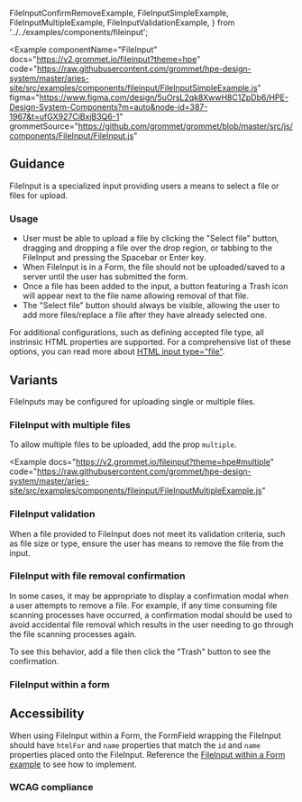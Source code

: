   FileInputConfirmRemoveExample,
  FileInputSimpleExample,
  FileInputMultipleExample,
  FileInputValidationExample,
} from '../../examples/components/fileinput';

<Example
  componentName="FileInput"
  docs="https://v2.grommet.io/fileinput?theme=hpe"
  code="https://raw.githubusercontent.com/grommet/hpe-design-system/master/aries-site/src/examples/components/fileinput/FileInputSimpleExample.js"
  figma="https://www.figma.com/design/5uOrsL2qk8XwwH8C1ZpDb6/HPE-Design-System-Components?m=auto&node-id=387-1967&t=ufGX927CiBxjB3Q6-1"
  grommetSource="https://github.com/grommet/grommet/blob/master/src/js/components/FileInput/FileInput.js"
>
  <FileInputSimpleExample />
</Example>

## Guidance

FileInput is a specialized input providing users a means to select a file or files for upload.

### Usage

- User must be able to upload a file by clicking the "Select file" button, dragging and dropping a file over the drop region, or tabbing to the FileInput and pressing the Spacebar or Enter key.
- When FileInput is in a Form, the file should not be uploaded/saved to a server until the user has submitted the form.
- Once a file has been added to the input, a button featuring a Trash icon will appear next to the file name allowing removal of that file.
- The "Select file" button should always be visible, allowing the user to add more files/replace a file after they have already selected one.

For additional configurations, such as defining accepted file type, all instrinsic HTML properties are supported. For a comprehensive list of these options, you can read more about [HTML input type="file"](https://developer.mozilla.org/en-US/docs/Web/HTML/Element/input/file).


## Variants

FileInputs may be configured for uploading single or multiple files.

### FileInput with multiple files

To allow multiple files to be uploaded, add the prop `multiple`.

<Example
  docs="https://v2.grommet.io/fileinput?theme=hpe#multiple"
  code="https://raw.githubusercontent.com/grommet/hpe-design-system/master/aries-site/src/examples/components/fileinput/FileInputMultipleExample.js"
>
  <FileInputMultipleExample />
</Example>

### FileInput validation

When a file provided to FileInput does not meet its validation criteria, such as file
size or type, ensure the user has means to remove the file from the input.

<Example code="https://raw.githubusercontent.com/grommet/hpe-design-system/master/aries-site/src/examples/components/fileinput/FileInputValidationExample.js">
  <FileInputValidationExample />
</Example>

### FileInput with file removal confirmation

In some cases, it may be appropriate to display a confirmation modal when a user attempts to remove a file. For example, if any time consuming file scanning processes have occurred, a confirmation modal should be used to avoid accidental file removal which results in the user needing to go through the file scanning processes again.

To see this behavior, add a file then click the "Trash" button to see the confirmation.

<Example code="https://raw.githubusercontent.com/grommet/hpe-design-system/master/aries-site/src/examples/components/fileinput/FileInputConfirmRemoveExample.js">
  <FileInputConfirmRemoveExample />
</Example>

### FileInput within a form

<ExampleImagePreview
  label="See FileInput Preview"
  href="/templates/forms#required-and-optional-fields"
  src="/fileinput-form-preview.png"
  alt="HPE Design System FileInput Form Example"
/>

## Accessibility
When using FileInput within a Form, the FormField wrapping the FileInput should have `htmlFor` and `name` properties that match the `id` and `name` properties placed onto the FileInput. Reference the [FileInput within a Form example](/templates/forms#required-and-optional-fields) to see how to implement.

### WCAG compliance
  <AccessibilitySection title='fileinput' />
